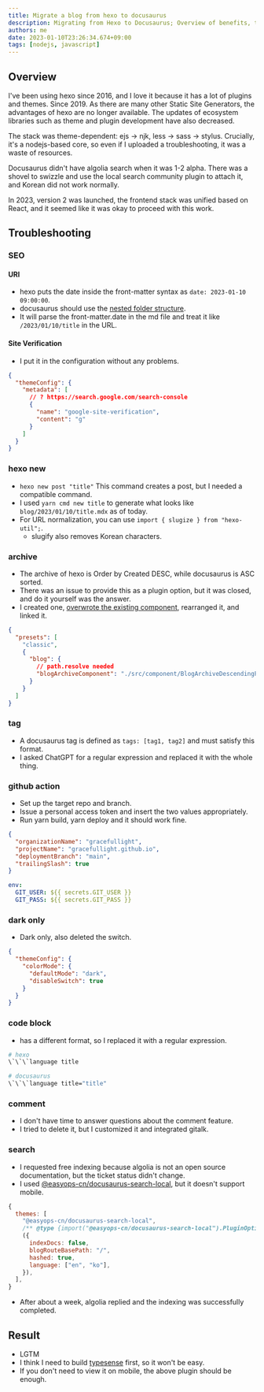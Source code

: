 ```yaml
---
title: Migrate a blog from hexo to docusaurus
description: Migrating from Hexo to Docusaurus; Overview of benefits, troubleshooting tips for SEO and Site Verification.
authors: me
date: 2023-01-10T23:26:34.674+09:00
tags: [nodejs, javascript]
---
```


## Overview

I've been using hexo since 2016, and I love it because it has a lot of plugins and themes.
Since 2019. As there are many other Static Site Generators, the advantages of hexo are no longer available.
The updates of ecosystem libraries such as theme and plugin development have also decreased.

The stack was theme-dependent: ejs -> njk, less -> sass -> stylus.
Crucially, it's a nodejs-based core, so even if I uploaded a troubleshooting, it was a waste of resources.

Docusaurus didn't have algolia search when it was 1-2 alpha.
There was a shovel to swizzle and use the local search community plugin to attach it, and Korean did not work normally.

In 2023, version 2 was launched, the frontend stack was unified based on React, and it seemed like it was okay to proceed with this work.

## Troubleshooting

### SEO

#### URI

- hexo puts the date inside the front-matter syntax as `date: 2023-01-10 09:00:00`.
- docusaurus should use the [nested folder structure](https://docusaurus.io/docs/blog#blog-post-date).
- It will parse the front-matter.date in the md file and treat it like `/2023/01/10/title` in the URL.

#### Site Verification

- I put it in the configuration without any problems.

```json title="docusaurus.config.js"
{
  "themeConfig": {
    "metadata": [
      // ? https://search.google.com/search-console
      {
        "name": "google-site-verification",
        "content": "g"
      }
    ]
  }
}
```

### hexo new

- `hexo new post "title"` This command creates a post, but I needed a compatible command.
- I used `yarn cmd new title` to generate what looks like `blog/2023/01/10/title.mdx` as of today.
- For URL normalization, you can use `import { slugize } from "hexo-util";`.
  - slugify also removes Korean characters.

### archive

- The archive of hexo is Order by Created DESC, while docusaurus is ASC sorted.
- There was an issue to provide this as a plugin option, but it was closed, and do it yourself was the answer.
- I created one, [overwrote the existing component](https://github.com/facebook/docusaurus/blob/main/packages/docusaurus-theme-classic/src/theme/BlogArchivePage/index.tsx), rearranged it, and linked it.

```json title="docusaurus.config.js"
{
  "presets": [
    "classic",
    {
      "blog": {
        // path.resolve needed
        "blogArchiveComponent": "./src/component/BlogArchiveDescendingPage.tsx"
      }
    }
  ]
}
```

### tag

- A docusaurus tag is defined as `tags: [tag1, tag2]` and must satisfy this format.
- I asked ChatGPT for a regular expression and replaced it with the whole thing.

### github action

- Set up the target repo and branch.
- Issue a personal access token and insert the two values appropriately.
- Run yarn build, yarn deploy and it should work fine.

```json title="docusaurus.config.js"
{
  "organizationName": "gracefullight",
  "projectName": "gracefullight.github.io",
  "deploymentBranch": "main",
  "trailingSlash": true
}
```

```yml title="workflows/main.yml"
env:
  GIT_USER: ${{ secrets.GIT_USER }}
  GIT_PASS: ${{ secrets.GIT_PASS }}
```

### dark only

- Dark only, also deleted the switch.

```json title="docusaurus.config.js"
{
  "themeConfig": {
    "colorMode": {
      "defaultMode": "dark",
      "disableSwitch": true
    }
  }
}
```

### code block

- has a different format, so I replaced it with a regular expression.

```bash
# hexo
\`\`\`language title

# docusaurus
\`\`\`language title="title"
```

### comment

- I don't have time to answer questions about the comment feature.
- I tried to delete it, but I customized it and integrated gitalk.

### search

- I requested free indexing because algolia is not an open source documentation, but the ticket status didn't change.
- I used [@easyops-cn/docusaurus-search-local](https://github.com/easyops-cn/docusaurus-search-local), but it doesn't support mobile.

```js title="docusaurus.config.js"
{
  themes: [
    "@easyops-cn/docusaurus-search-local",
    /** @type {import("@easyops-cn/docusaurus-search-local").PluginOptions} */
    ({
      indexDocs: false,
      blogRouteBasePath: "/",
      hashed: true,
      language: ["en", "ko"],
    }),
  ],
}
```

- After about a week, algolia replied and the indexing was successfully completed.

## Result

- LGTM
- I think I need to build [typesense](https://docusaurus.io/docs/search#using-typesense-docsearch) first, so it won't be easy.
- If you don't need to view it on mobile, the above plugin should be enough.
